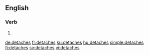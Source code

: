 ==English==

===Verb===
{{head|en}}

# {{en-third-person singular of|detach}}

[[de:detaches]]
[[fr:detaches]]
[[ku:detaches]]
[[hu:detaches]]
[[simple:detaches]]
[[fi:detaches]]
[[sv:detaches]]
[[vi:detaches]]